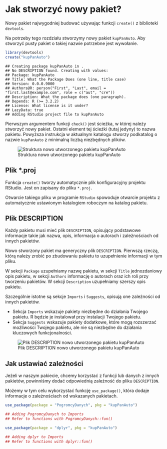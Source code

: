 # Jak stworzyć nowy pakiet?

Nowy pakiet najwygodniej budować używając funkcji `create()` z biblioteki `devtools`.

Na potrzeby tego rozdziału stworzymy nowy pakiet `kupPanAuto`. Aby stworzyć pusty pakiet o takiej nazwie potrzebne jest wywołanie.

```r
library(devtools)
create("kupPanAuto")
```

```
## Creating package kupPanAuto in .
## No DESCRIPTION found. Creating with values:
## Package: kupPanAuto
## Title: What the Package Does (one line, title case)
## Version: 0.0.0.9000
## Authors@R: person("First", "Last", email = "first.last@example.com", role = c("aut", "cre"))
## Description: What the package does (one paragraph).
## Depends: R (>= 3.2.2)
## License: What license is it under?
## LazyData: true
## Adding RStudio project file to kupPanAuto
```

Pierwszym argumentem funkcji `check()` jest ścieżka, w której należy stworzyć nowy pakiet. Ostatni element tej ścieżki (tutaj jedyny) to nazwa pakietu. Powyższa instrukcja w aktualnym katalogu stworzy podkatalog o nazwie `kupPanAuto` z minimalną liczbą niezbędnych plików.

![Struktura nowo utworzonego pakietu kupPanAuto](grafika/pakiet1.png)


## Plik *.proj

Funkcja `create()` tworzy automatycznie plik konfiguracyjny projektu RStudio. Jest on zapisany do pliku `*.proj`. 

Otwarcie takiego pliku w programie `RStudio` spowoduje otwarcie projektu z automatycznie ustawionym katalogiem roboczym na katalog pakietu.


## Plik DESCRIPTION

Każdy pakietu musi mieć plik `DESCRIPTION`, opisujący podstawowe informacje takie jak nazwa, opis, informacja o autorach i zależnościach od innych pakietów.

Nowo stworzony pakiet ma generyczny plik `DESCRIPTION`. 
Pierwszą rzeczą, którą należy zrobić po zbudowaniu pakietu to uzupełnienie informacji w tym pliku. 

W sekcji `Package` uzupełniamy nazwę pakietu, w sekcji `Title` jednozdaniowy opis pakietu, w sekcji `Authors` informację o autorach oraz ich roli przy tworzeniu pakietów. W sekcji `Description` uzupełniamy szerszy opis pakietu.

Szczególnie istotne są sekcje `Imports` i `Suggests`, opisują one zależności od innych pakietów. 

* Sekcja `Imports` wskazuje pakiety niezbędne do działania Twojego pakietu. R będzie je instalował przy instalacji Twojego pakietu.
* Sekcja `Suggests` wskazuje pakiety dodatkowe, które mogą rozszerzać możliwości Twojego pakietu, ale nie są niezbędne do działania kluczowych funkcjonalności.


![Plik DESCRIPTION nowo utworzonego pakietu kupPanAuto](grafika/pakiet2.png)

## Jak ustawiać zależności

Jeżeli w naszym pakiecie, chcemy korzystać z funkcji lub danych z innych pakietów, powinniśmy dodać odpowiednią zależność do pliku `DESCRIPTION`.

Możemy w tym celu wykorzystać funkcję `use_package()`, która dodaje informacje o zależnościach od wskazanych pakietach.

```r
use_package(package = "PogromcyDanych", pkg = "kupPanAuto")

## Adding PogromcyDanych to Imports
## Refer to functions with PogromcyDanych::fun()

use_package(package = "dplyr", pkg = "kupPanAuto")

## Adding dplyr to Imports
## Refer to functions with dplyr::fun()
```

